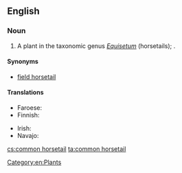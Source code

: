 ==English==

===Noun===
{{en-noun|head=[[common]] [[horsetail]]}}

# A plant in the taxonomic genus ''[[Equisetum]]'' (horsetails); {{taxlink|Equisetum arvense|species}}.

====Synonyms====
* [[field horsetail]]

====Translations====
{{trans-top|plant}}
* Faroese: {{t-|fo|kannubjølluvísa|f}}
* Finnish: {{t+|fi|peltokorte}}
{{trans-mid}}
* Irish: {{t-|ga|broimín|m}}
* Navajo: {{tø|nv|ałtį́į́ jikʼáshí}}
{{trans-bottom}}

[[Category:en:Plants]]

[[cs:common horsetail]]
[[ta:common horsetail]]